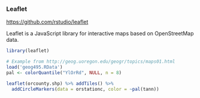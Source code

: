 
### Leaflet

<https://github.com/rstudio/leaflet>

Leaflet is a JavaScript library for interactive maps based on OpenStreetMap data.

```r
library(leaflet)

# Example from http://geog.uoregon.edu/geogr/topics/maps01.html
load('geog495.RData')
pal <- colorQuantile("YlOrRd", NULL, n = 8)

leaflet(orcounty.shp) %>% addTiles() %>%
  addCircleMarkers(data = orstationc, color = ~pal(tann))
```
